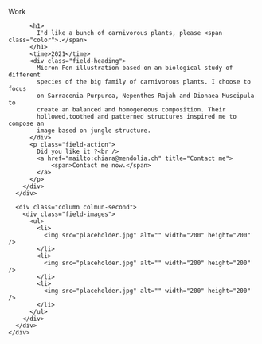 

<Layout class="work" title={title}>
  <main class="region-content work">
    <div class="region">
      <div class="column column-first">
        <div class="field-body">
          <p class="field-label">
            <span>Work</span>
          </p>

          <h1>
            I'd like a bunch of carnivorous plants, please <span class="color">.</span>
          </h1>
          <time>2021</time>
          <div class="field-heading">
            Micron Pen illustration based on an biological study of different
            species of the big family of carnivorous plants. I choose to focus
            on Sarracenia Purpurea, Nepenthes Rajah and Dionaea Muscipula to
            create an balanced and homogeneous composition. Their
            hollowed,toothed and patterned structures inspired me to compose an
            image based on jungle structure.
          </div>
          <p class="field-action">
            Did you like it ?<br />
            <a href="mailto:chiara@mendolia.ch" title="Contact me">
                <span>Contact me now.</span>
            </a>
          </p>
        </div>
      </div>

      <div class="column colmun-second">
        <div class="field-images">
          <ul>
            <li>
              <img src="placeholder.jpg" alt="" width="200" height="200" />
            </li>
            <li>
              <img src="placeholder.jpg" alt="" width="200" height="200" />
            </li>
            <li>
              <img src="placeholder.jpg" alt="" width="200" height="200" />
            </li>
          </ul>
        </div>
      </div>
    </div>

  </main>
</Layout>
